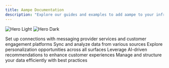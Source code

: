 ```yaml
---
title: Aampe Documentation
description: "Explore our guides and examples to add aampe to your infrastructure"
---
```


<img
  className="block dark:hidden"
  src="/images/image-light.png"
  alt="Hero Light"
/>
<img
  className="hidden dark:block"
  src="/images/hero-dark.png"
  alt="Hero Dark"
/> 



<CardGroup cols={2}>
  <Card
    title="Integration with CEPs and Messaging Providers"
    icon="message"
    href="https://mintlify.com/docs/quickstart"
  >
    Set up connections with messaging provider services and customer engagement platforms
  </Card>
  <Card
    title="Integrations with Data Platforms"
    icon="database"
    href="https://mintlify.com/docs/development"
  >
    Sync and analyze data from various sources
  </Card>
  <Card
    title="Surfaces"
    icon="mobile"
    href="https://mintlify.com/docs/development"
  >
    Explore personalization opportunities across all surfaces
  </Card>
  <Card
    title="Recommender"
    icon="sliders"
    href="https://mintlify.com/docs/development"
  >
    Leverage AI-driven recommendations to enhance customer experiences
  </Card>  
  <Card
    title="Data Models"
    icon="gear"
    href="https://mintlify.com/docs/development"
  >
    Manage and structure your data efficiently with best practices
  </Card>  
</CardGroup>
